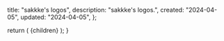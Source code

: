 
  title: "sakkke's logos",
  description: "sakkke's logos.",
  created: "2024-04-05",
  updated: "2024-04-05",
};

  return (
    <MdxLayout
      created={metadata.created}
      title={metadata.title}
      updated={metadata.updated}
    >
      {children}
    </MdxLayout>
  );
}
